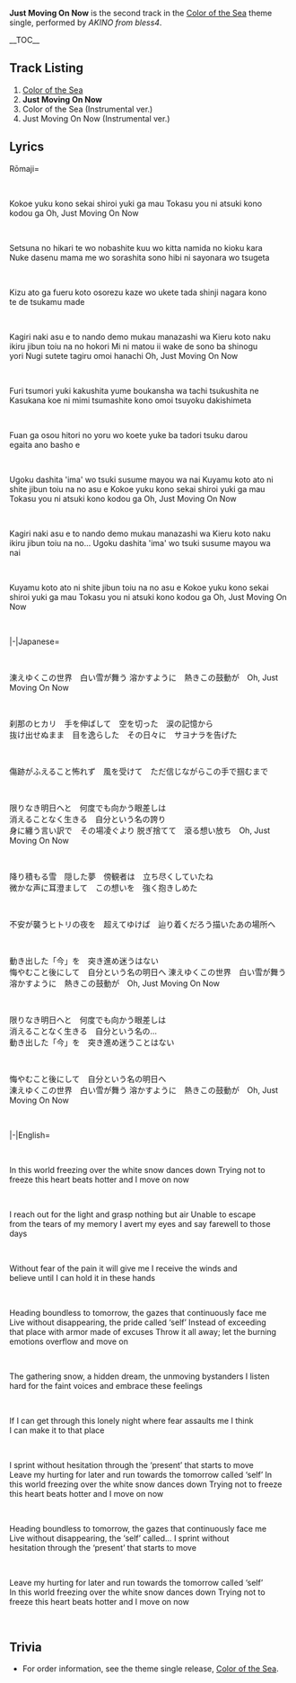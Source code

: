 {{InfoboxSong
|title = Just Moving On Now
|description = Second Track
|artist = AKINO from bless4
|image = Jacket_op_miiro.jpg
|lyrics = SugarLover
|composer = Saitou Yuuya
|arrangement = Saitou Yuuya, Itou Mitsuya
|publisher = Victor Entertainment
|release = February 18, 2015
}}
'''Just Moving On Now''' is the second track in the [[Color of the Sea]] theme single, performed by ''AKINO from bless4''.

__TOC__
==Track Listing==
# [[Color of the Sea]]
# '''Just Moving On Now'''
# Color of the Sea (Instrumental ver.)
# Just Moving On Now (Instrumental ver.)
{{clr}}
==Lyrics==
<tabber>
Rōmaji=
<div style="white-space:pre">Kokoe yuku kono sekai shiroi yuki ga mau
Tokasu you ni atsuki kono kodou ga Oh, Just Moving On Now

Setsuna no hikari te wo nobashite kuu wo kitta namida no kioku kara
Nuke dasenu mama me wo sorashita sono hibi ni sayonara wo tsugeta

Kizu ato ga fueru koto osorezu kaze wo ukete tada shinji nagara kono te de tsukamu made

Kagiri naki asu e to nando demo mukau manazashi wa
Kieru koto naku ikiru jibun toiu na no hokori
Mi ni matou ii wake de sono ba shinogu yori
Nugi sutete tagiru omoi hanachi Oh, Just Moving On Now

Furi tsumori yuki kakushita yume boukansha wa tachi tsukushita ne
Kasukana koe ni mimi tsumashite kono omoi tsuyoku dakishimeta

Fuan ga osou hitori no yoru wo koete yuke ba tadori tsuku darou egaita ano basho e

Ugoku dashita 'ima' wo tsuki susume mayou wa nai
Kuyamu koto ato ni shite jibun toiu na no asu e
Kokoe yuku kono sekai shiroi yuki ga mau
Tokasu you ni atsuki kono kodou ga Oh, Just Moving On Now

Kagiri naki asu e to nando demo mukau manazashi wa
Kieru koto naku ikiru jibun toiu na no...
Ugoku dashita 'ima' wo tsuki susume mayou wa nai

Kuyamu koto ato ni shite jibun toiu na no asu e
Kokoe yuku kono sekai shiroi yuki ga mau
Tokasu you ni atsuki kono kodou ga Oh, Just Moving On Now
</div>

|-|Japanese=
<div style="white-space:pre">涷えゆくこの世界　白い雪が舞う
溶かすように　熱きこの鼓動が　Oh, Just Moving On Now

刹那のヒカリ　手を伸ばして　空を切った　涙の記憶から
抜け出せぬまま　目を逸らした　その日々に　サヨナラを告げた

傷跡がふえること怖れず　風を受けて　ただ信じながらこの手で掴むまで

限りなき明日へと　何度でも向かう眼差しは
消えることなく生きる　自分という名の誇り
身に纏う言い訳で　その場凌ぐより
脱ぎ捨てて　滾る想い放ち　Oh, Just Moving On Now

降り積もる雪　隠した夢　傍観者は　立ち尽くしていたね
微かな声に耳澄まして　この想いを　強く抱きしめた

不安が襲うヒトリの夜を　超えてゆけば　辿り着くだろう描いたあの場所へ

動き出した「今」を　突き進め迷うはない
悔やむこと後にして　自分という名の明日へ
涷えゆくこの世界　白い雪が舞う
溶かすように　熱きこの鼓動が　Oh, Just Moving On Now

限りなき明日へと　何度でも向かう眼差しは
消えることなく生きる　自分という名の...
動き出した「今」を　突き進め迷うことはない

悔やむこと後にして　自分という名の明日へ
涷えゆくこの世界　白い雪が舞う
溶かすように　熱きこの鼓動が　Oh, Just Moving On Now
</div>

|-|English=
<div style="white-space:pre">In this world freezing over the white snow dances down
Trying not to freeze this heart beats hotter and I move on now

I reach out for the light and grasp nothing but air
Unable to escape from the tears of my memory I avert my eyes and say farewell to those days

Without fear of the pain it will give me I receive the winds and believe until I can hold it 
in these hands

Heading boundless to tomorrow, the gazes that continuously face me
Live without disappearing, the pride called ‘self’
Instead of exceeding that place with armor made of excuses
Throw it all away; let the burning emotions overflow and move on

The gathering snow, a hidden dream, the unmoving bystanders
I listen hard for the faint voices and embrace these feelings

If I can get through this lonely night where fear assaults me I think I can make it to 
that place

I sprint without hesitation through the ‘present’ that starts to move
Leave my hurting for later and run towards the tomorrow called ‘self’
In this world freezing over the white snow dances down
Trying not to freeze this heart beats hotter and I move on now

Heading boundless to tomorrow, the gazes that continuously face me
Live without disappearing, the ‘self’ called…
I sprint without hesitation through the ‘present’ that starts to move

Leave my hurting for later and run towards the tomorrow called ‘self’
In this world freezing over the white snow dances down
Trying not to freeze this heart beats hotter and I move on now
</div>
</tabber>


==Trivia==
* For order information, see the theme single release, [[Color of the Sea]].